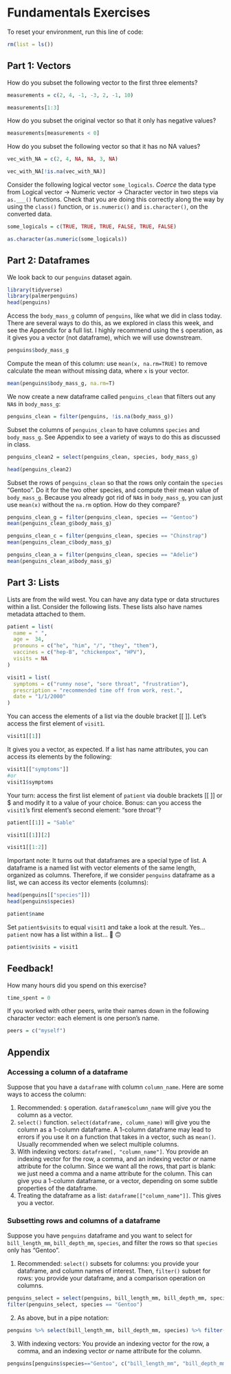 # Fundamentals Exercises

To reset your environment, run this line of code:

```r
rm(list = ls())
```

## Part 1: Vectors

How do you subset the following vector to the first three elements?

```r
measurements = c(2, 4, -1, -3, 2, -1, 10)
```

```r
measurements[1:3]
```

How do you subset the original vector so that it only has negative values?

```r
measurements[measurements < 0]
```

How do you subset the following vector so that it has no NA values?

```r
vec_with_NA = c(2, 4, NA, NA, 3, NA)
```

```r
vec_with_NA[!is.na(vec_with_NA)]
```

Consider the following logical vector `some_logicals`. *Coerce* the data type from Logical vector -\> Numeric vector -\> Character vector in two steps via `as.___()` functions. Check that you are doing this correctly along the way by using the `class()` function, or `is.numeric()` and `is.character()`, on the converted data.

```r
some_logicals = c(TRUE, TRUE, TRUE, FALSE, TRUE, FALSE)
```

```r
as.character(as.numeric(some_logicals))
```

## Part 2: Dataframes

We look back to our `penguins` dataset again.

```r
library(tidyverse)
library(palmerpenguins)
head(penguins)
```

Access the `body_mass_g` column of `penguins`, like what we did in class today. There are several ways to do this, as we explored in class this week, and see the Appendix for a full list. I highly recommend using the `$` operation, as it gives you a vector (not dataframe), which we will use downstream.

```r
penguins$body_mass_g
```

Compute the mean of this column: use `mean(x, na.rm=TRUE)` to remove calculate the mean without missing data, where `x` is your vector.

```r
mean(penguins$body_mass_g, na.rm=T)
```

We now create a new dataframe called `penguins_clean` that filters out any `NA`s in `body_mass_g`:

```r
penguins_clean = filter(penguins, !is.na(body_mass_g))
```

Subset the columns of `penguins_clean` to have columns `species` and `body_mass_g`. See Appendix to see a variety of ways to do this as discussed in class.

```r
penguins_clean2 = select(penguins_clean, species, body_mass_g)

head(penguins_clean2)
```

Subset the rows of `penguins_clean` so that the rows only contain the `species` "Gentoo". Do it for the two other species, and compute their mean value of `body_mass_g`. Because you already got rid of `NA`s in `body_mass_g`, you can just use `mean(x)` without the `na.rm` option. How do they compare?

```r
penguins_clean_g = filter(penguins_clean, species == "Gentoo")
mean(penguins_clean_g$body_mass_g)

penguins_clean_c = filter(penguins_clean, species == "Chinstrap")
mean(penguins_clean_c$body_mass_g)

penguins_clean_a = filter(penguins_clean, species == "Adelie")
mean(penguins_clean_a$body_mass_g)
```

## Part 3: Lists

Lists are from the wild west. You can have any data type or data structures within a list. Consider the following lists. These lists also have names metadata attached to them.

```r
patient = list(
  name = " ", 
  age =  34, 
  pronouns = c("he", "him", "/", "they", "them"),
  vaccines = c("hep-B", "chickenpox", "HPV"),
  visits = NA
)

visit1 = list(
  symptoms = c("runny nose", "sore throat", "frustration"),
  prescription = "recommended time off from work, rest.",
  date = "1/1/2000"
)
```

You can access the elements of a list via the double bracket \[\[ \]\]. Let's access the first element of `visit1`.

```r
visit1[[1]]
```

It gives you a vector, as expected. If a list has name attributes, you can access its elements by the following:

```r
visit1[["symptoms"]]
#or
visit1$symptoms
```

Your turn: access the first list element of `patient` via double brackets \[\[ \]\] or \$ and modify it to a value of your choice. Bonus: can you access the `visit1`'s first element's second element: "sore throat"?

```r
patient[[1]] = "Sable"

visit1[[1]][2]

visit1[[1:2]]
```

Important note: It turns out that dataframes are a special type of list. A dataframe is a named list with vector elements of the same length, organized as columns. Therefore, if we consider `penguins` dataframe as a list, we can access its vector elements (columns):

```r
head(penguins[["species"]])
head(penguins$species)

patient$name
```

Set `patient$visits` to equal `visit1` and take a look at the result. Yes...`patient` now has a list within a list... 🤯 🙃

```r
patient$visits = visit1
```

## Feedback!

How many hours did you spend on this exercise?

```r
time_spent = 0 
```

If you worked with other peers, write their names down in the following character vector: each element is one person's name.

```r
peers = c("myself")
```

## Appendix

### Accessing a column of a dataframe

Suppose that you have a `dataframe` with column `column_name`. Here are some ways to access the column:

1.  Recommended: `$` operation. `dataframe$column_name` will give you the column as a vector.
2.  `select()` function. `select(dataframe, column_name)` will give you the column as a 1-column dataframe. A 1-column dataframe may lead to errors if you use it on a function that takes in a vector, such as `mean()`. Usually recommended when we select multiple columns.
3.  With indexing vectors: `dataframe[, "column_name"]`. You provide an indexing vector for the row, a comma, and an indexing vector *or* name attribute for the column. Since we want all the rows, that part is blank: we just need a comma and a name attribute for the column. This can give you a 1-column dataframe, or a vector, depending on some subtle properties of the dataframe.
4.  Treating the dataframe as a list: `dataframe[["column_name"]]`. This gives you a vector.

### Subsetting rows and columns of a dataframe

Suppose you have `penguins` dataframe and you want to select for `bill_length_mm`, `bill_depth_mm`, `species`, and filter the rows so that `species` only has "Gentoo".

1.  Recommended: `select()` subsets for columns: you provide your dataframe, and column names of interest. Then, `filter()` subset for rows: you provide your dataframe, and a comparison operation on columns.

```r
penguins_select = select(penguins, bill_length_mm, bill_depth_mm, species)
filter(penguins_select, species == "Gentoo") 
```

2.  As above, but in a pipe notation:

```r
penguins %>% select(bill_length_mm, bill_depth_mm, species) %>% filter(species == "Gentoo")
```

3.  With indexing vectors: You provide an indexing vector for the row, a comma, and an indexing vector *or* name attribute for the column.

```r
penguins[penguins$species=="Gentoo", c("bill_length_mm", "bill_depth_mm", "species")]
```
